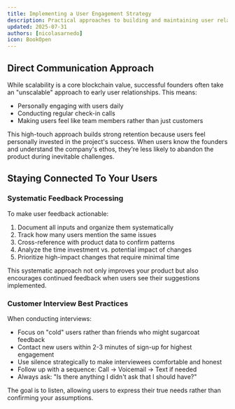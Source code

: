 ```yaml
---
title: Implementing a User Engagement Strategy
description: Practical approaches to building and maintaining user relationships
updated: 2025-07-31
authors: [nicolasarnedo]
icon: BookOpen
---
```


## Direct Communication Approach

<YouTube id="U0-HZ-ZAY0E" params="start=0&rel=0&modestbranding=1" /> 

While scalability is a core blockchain value, successful founders often take an "unscalable" approach to early user relationships. This means:

- Personally engaging with users daily 
- Conducting regular check-in calls 
- Making users feel like team members rather than just customers

This high-touch approach builds strong retention because users feel personally invested in the project's success. When users know the founders and understand the company's ethos, they're less likely to abandon the product during inevitable challenges.

## Staying Connected To Your Users

<YouTube id="vD3tmqhhTek" params="start=0&rel=0&modestbranding=1" /> 

### Systematic Feedback Processing

To make user feedback actionable:

1. Document all inputs and organize them systematically
2. Track how many users mention the same issues
3. Cross-reference with product data to confirm patterns
4. Analyze the time investment vs. potential impact of changes
5. Prioritize high-impact changes that require minimal time

This systematic approach not only improves your product but also encourages continued feedback when users see their suggestions implemented.

### Customer Interview Best Practices

When conducting interviews:
- Focus on "cold" users rather than friends who might sugarcoat feedback
- Contact new users within 2-3 minutes of sign-up for highest engagement
- Use silence strategically to make interviewees comfortable and honest
- Follow up with a sequence: Call → Voicemail → Text if needed
- Always ask: "Is there anything I didn't ask that I should have?"

The goal is to listen, allowing users to express their true needs rather than confirming your assumptions.
